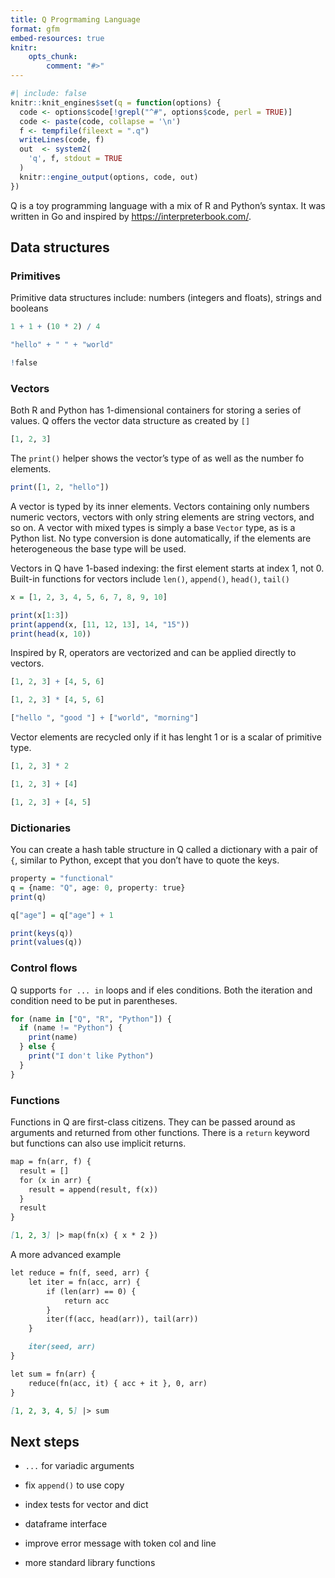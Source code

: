 ```yaml
---
title: Q Progrmaming Language
format: gfm
embed-resources: true
knitr:
    opts_chunk:
        comment: "#>"
---
```


```r
#| include: false
knitr::knit_engines$set(q = function(options) {
  code <- options$code[!grepl("^#", options$code, perl = TRUE)]
  code <- paste(code, collapse = '\n')
  f <- tempfile(fileext = ".q")
  writeLines(code, f)
  out  <- system2(
    'q', f, stdout = TRUE
  )
  knitr::engine_output(options, code, out)
})
```

Q is a toy programming language with a mix of R and Python's syntax. It was written in Go and inspired by <https://interpreterbook.com/>.


## Data structures

### Primitives

Primitive data structures include: numbers (integers and floats), strings and booleans

```q
1 + 1 + (10 * 2) / 4
```


```q
"hello" + " " + "world"
```

```q
!false
```

### Vectors

Both R and Python has 1-dimensional containers for storing a series of values. Q offers the vector data structure as created by `[]`

```q
[1, 2, 3]
```

The `print()` helper shows the vector's type of as well as the number fo elements.

```q
print([1, 2, "hello"])
```

A vector is typed by its inner elements. Vectors containing only numbers numeric vectors, vectors with only string elements are string vectors, and so on. A vector with mixed types is simply a base `Vector` type, as is a Python list. No type conversion is done automatically, if the elements are heterogeneous the base type will be used.

Vectors in Q have 1-based indexing: the first element starts at index 1, not 0. Built-in functions for vectors include `len()`, `append()`, `head()`, `tail()`

```q
x = [1, 2, 3, 4, 5, 6, 7, 8, 9, 10]

print(x[1:3])
print(append(x, [11, 12, 13], 14, "15"))
print(head(x, 10))
```

Inspired by R, operators are vectorized and can be applied directly to vectors.

```q
[1, 2, 3] + [4, 5, 6]
```

```q
[1, 2, 3] * [4, 5, 6]
```

```q
["hello ", "good "] + ["world", "morning"]
```

Vector elements are recycled only if it has lenght 1 or is a scalar of primitive type.

```q
[1, 2, 3] * 2
```

```q
[1, 2, 3] + [4]
```

```q
[1, 2, 3] + [4, 5]
```

### Dictionaries

You can create a hash table structure in Q called a dictionary with a pair of `{`, similar to Python, except that you don't have to quote the keys.

```q
property = "functional"
q = {name: "Q", age: 0, property: true}
print(q)

q["age"] = q["age"] + 1

print(keys(q))
print(values(q))
```

### Control flows

Q supports `for ... in` loops and if eles conditions. Both the iteration and condition need to be put in parentheses.

```q
for (name in ["Q", "R", "Python"]) {
  if (name != "Python") {
    print(name)
  } else {
    print("I don't like Python")
  }
}
```



### Functions

Functions in Q are first-class citizens. They can be passed around as arguments and returned from other functions. There is a `return` keyword but functions can also use implicit returns.


```markdown
map = fn(arr, f) {
  result = []
  for (x in arr) {
    result = append(result, f(x))
  }
  result
}

[1, 2, 3] |> map(fn(x) { x * 2 })
```

A more advanced example

```markdown
let reduce = fn(f, seed, arr) {
	let iter = fn(acc, arr) {
		if (len(arr) == 0) {
			return acc
		}
		iter(f(acc, head(arr)), tail(arr))
	}

	iter(seed, arr)
}

let sum = fn(arr) {
	reduce(fn(acc, it) { acc + it }, 0, arr)
}

[1, 2, 3, 4, 5] |> sum
```

## Next steps

* `...` for variadic arguments

* fix `append()` to use copy

* index tests for vector and dict

* dataframe interface

* improve error message with token col and line

* more standard library functions
